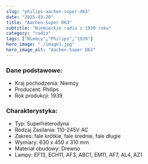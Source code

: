 ```yaml
---
slug: "philips-aachen-super-d63"
date: "2025-03-20"
title: "Aachen-Super D63"
subtitle: "Niemieckie radio z 1939 roku"
category: "radia"
tags: ["Niemcy","Philips","1939"]
hero_image: "./image1.jpg"
hero_image_alt: "Aachen-Super D63"
---
```


### Dane podstawowe:

- Kraj pochodzenia: Niemcy
- Producent: Philips
- Rok produkcji: 1939

### Charakterystyka:

- Typ: Superheterodyna
- Rodzaj Zasilania: 110-245V AC
- Zakres: fale krótkie, fale średnie, fale długie
- Wymiary: 630 x 450 x 310 mm
- Materiał obudowy: Drewno
- Lampy: EF13, ECH11, AF3, ABC1, EM11, AF7, AL4, AZ1
